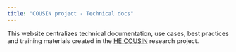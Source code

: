 ```yaml
---
title: "COUSIN project - Technical docs"
---
```


This website centralizes technical documentation, use cases, best
practices and training materials created in the 
[HE COUSIN](https://cousinproject.eu/) research project.


